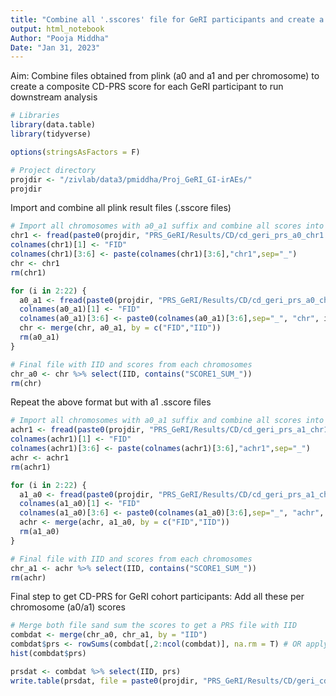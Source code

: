 ```yaml
---
title: "Combine all '.sscores' file for GeRI participants and create a single PRS variable to run analysis"
output: html_notebook
Author: "Pooja Middha"
Date: "Jan 31, 2023"
---
```


Aim: Combine files obtained from plink (a0 and a1 and per chromosome) to create a composite CD-PRS score for each GeRI participant to run downstream analysis 

```r
# Libraries
library(data.table)
library(tidyverse)

options(stringsAsFactors = F)

# Project directory
projdir <- "/zivlab/data3/pmiddha/Proj_GeRI_GI-irAEs/"
projdir
```
Import and combine all plink result files (.sscore files)

```r
# Import all chromosomes with a0_a1 suffix and combine all scores into one file 
chr1 <- fread(paste0(projdir, "PRS_GeRI/Results/CD/cd_geri_prs_a0_chr1.sscore"))
colnames(chr1)[1] <- "FID"
colnames(chr1)[3:6] <- paste(colnames(chr1)[3:6],"chr1",sep="_")
chr <- chr1
rm(chr1)

for (i in 2:22) {
  a0_a1 <- fread(paste0(projdir, "PRS_GeRI/Results/CD/cd_geri_prs_a0_chr", i, ".sscore"))
  colnames(a0_a1)[1] <- "FID"
  colnames(a0_a1)[3:6] <- paste0(colnames(a0_a1)[3:6],sep="_", "chr", i)
  chr <- merge(chr, a0_a1, by = c("FID","IID"))
  rm(a0_a1)
}

# Final file with IID and scores from each chromosomes
chr_a0 <- chr %>% select(IID, contains("SCORE1_SUM_"))
rm(chr)
```

Repeat the above format but with a1 .sscore files

```r
# Import all chromosomes with a0_a1 suffix and combine all scores into one file 
achr1 <- fread(paste0(projdir, "PRS_GeRI/Results/CD/cd_geri_prs_a1_chr1.sscore"))
colnames(achr1)[1] <- "FID"
colnames(achr1)[3:6] <- paste(colnames(achr1)[3:6],"achr1",sep="_")
achr <- achr1
rm(achr1)

for (i in 2:22) {
  a1_a0 <- fread(paste0(projdir, "PRS_GeRI/Results/CD/cd_geri_prs_a1_chr", i, ".sscore"))
  colnames(a1_a0)[1] <- "FID"
  colnames(a1_a0)[3:6] <- paste0(colnames(a1_a0)[3:6],sep="_", "achr", i)
  achr <- merge(achr, a1_a0, by = c("FID","IID"))
  rm(a1_a0)
}

# Final file with IID and scores from each chromosomes
chr_a1 <- achr %>% select(IID, contains("SCORE1_SUM_"))
rm(achr)
```

Final step to get CD-PRS for GeRI cohort participants: Add all these per chromosome (a0/a1) scores

```r
# Merge both file sand sum the scores to get a PRS file with IID
combdat <- merge(chr_a0, chr_a1, by = "IID")
combdat$prs <- rowSums(combdat[,2:ncol(combdat)], na.rm = T) # OR apply(combdat[,2:45], 1, sum)
hist(combdat$prs)

prsdat <- combdat %>% select(IID, prs)
write.table(prsdat, file = paste0(projdir, "PRS_GeRI/Results/CD/geri_cd_prs.txt", quote = F, sep = "\t", row.names = F))
```

